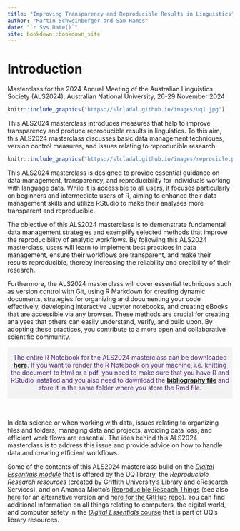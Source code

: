 ```yaml
--- 
title: "Improving Transparency and Reproducible Results in Linguistics"
author: "Martin Schweinberger and Sam Hames"
date: "`r Sys.Date()`"
site: bookdown::bookdown_site
---
```


# Introduction

Masterclass for the 2024 Annual Meeting of the Australian Linguistics Society (ALS2024), Australian National University, 26-29 November 2024

```r
knitr::include_graphics("https://slcladal.github.io/images/uq1.jpg")
```

This ALS2024 masterclass introduces measures that help to improve transparency and produce reproducible results in linguistics. To this aim, this ALS2024 masterclass discusses basic data management techniques, version control measures, and issues relating to reproducible research. 

```r
knitr::include_graphics("https://slcladal.github.io/images/reprocicle.png")
```


This ALS2024 masterclass is designed to provide essential guidance on data management, transparency, and reproducibility for individuals working with language data. While it is accessible to all users, it focuses particularly on beginners and intermediate users of R, aiming to enhance their data management skills and utilize RStudio to make their analyses more transparent and reproducible.


The objective of this ALS2024 masterclass is to demonstrate fundamental data management strategies and exemplify selected methods that improve the reproducibility of analytic workflows. By following this ALS2024 masterclass, users will learn to implement best practices in data management, ensure their workflows are transparent, and make their results reproducible, thereby increasing the reliability and credibility of their research.

Furthermore, the ALS2024 masterclass will cover essential techniques such as version control with Git, using R Markdown for creating dynamic documents, strategies for organizing and documenting your code effectively, developing interactive Jupyter notebooks, and creating eBooks that are accessible via any browser. These methods are crucial for creating analyses that others can easily understand, verify, and build upon. By adopting these practices, you contribute to a more open and collaborative scientific community.



<div class="warning" style='padding:0.1em; background-color:#f2f2f2; color:#51247a'>
<span>
<p style='margin-top:1em; text-align:center'>
The entire R Notebook for the ALS2024 masterclass can be downloaded [**here**](https://slcladal.github.io/content/repro.Rmd).  If you want to render the R Notebook on your machine, i.e. knitting the document to html or a pdf, you need to make sure that you have R and RStudio installed and you also need to download the [**bibliography file**](https://slcladal.github.io/content/bibliography.bib) and store it in the same folder where you store the Rmd file. <br></p>
<p style='margin-left:1em;'>
</p></span>
</div>

<br>


In data science or when working with data, issues relating to organizing files and folders, managing data and projects, avoiding data loss, and efficient work flows are essential. The idea behind this ALS2024 masterclass is to address this issue and provide advice on how to handle data and creating efficient workflows. 

Some of the contents of this ALS2024 masterclass build on the [*Digital Essentials module*](https://web.library.uq.edu.au/research-tools-techniques/digital-essentials) that is offered by the UQ library, the *Reproducible Research resources* (created by Griffith University’s Library and eResearch Services), and on Amanda Miotto's [Reproducible Reseach Things](https://github.com/amandamiotto/Reproducible-Research-Things) (see also [here](https://guereslib.github.io/Reproducible-Research-Things/) for an alternative version and [here for the GitHub repo](https://github.com/guereslib/Reproducible-Research-Things)). You can find additional information on all things relating to computers, the digital world, and computer safety in the [*Digital Essentials* course](https://web.library.uq.edu.au/research-tools-techniques/digital-essentials) that is part of UQ's library resources.




